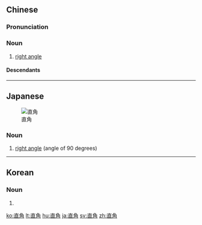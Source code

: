 ==Chinese==
{{zh-forms}}

===Pronunciation===
{{zh-pron
|m=zhíjiǎo,er=y
|c=zik6 gok3
|h=pfs=chhṳ̍t-kok
|mn=ti̍t-kak
|cat=n
}}

===Noun===
{{zh-noun}}

# [[right angle]]

====Descendants====
{{CJKV||ちょっかく|직각}}

{{zh-cat|Mathematics}}

----

==Japanese==
{{ja-kanjitab|ちょく|k1=ちょっ|かく|yomi=on}}
[[Image:Right angle.svg|thumb|直角]]

===Noun===
{{ja-noun|ちょっかく}}

# {{lb|ja|mathematics|sort=ちょっかく}} [[right angle]] (angle of 90 degrees)

----

==Korean==
{{ko-hanjatab}}

===Noun===
{{ko-noun|rv=jikgak|hangeul=직각}}

# {{hanja form of|직각|right angle}}

[[ko:直角]]
[[lt:直角]]
[[hu:直角]]
[[ja:直角]]
[[sv:直角]]
[[zh:直角]]